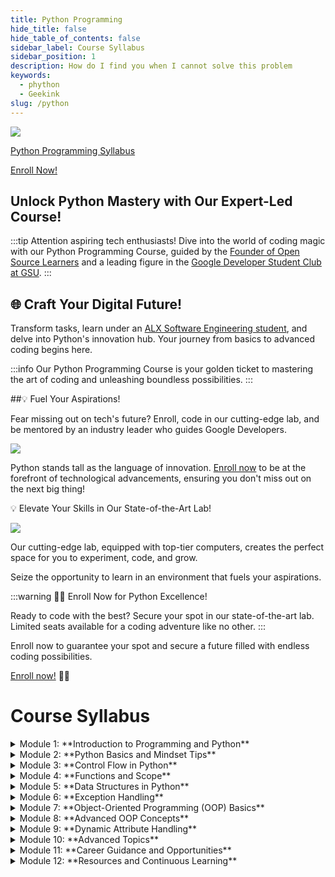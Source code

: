 ```yaml
---
title: Python Programming
hide_title: false
hide_table_of_contents: false
sidebar_label: Course Syllabus
sidebar_position: 1
description: How do I find you when I cannot solve this problem
keywords:
  - phython
  - Geekink
slug: /python
---
```


![](./../../static/img/sysllabus.jpeg)


[Python Programming Syllabus](#course-syllabus)



[Enroll Now!](#course-syllabus)

<div class="custom-divider"></div>

## Unlock Python Mastery with Our Expert-Led Course!

:::tip
Attention aspiring tech enthusiasts! Dive into the world of coding magic with our Python Programming Course, guided by the [Founder of Open Source Learners](https://www.linkedin.com/company/opls/) and a leading figure in the [Google Developer Student Club at GSU](https://gdsc.community.dev/gombe-state-university/).
:::

## 🌐 Craft Your Digital Future!

Transform tasks, learn under an [ALX Software Engineering student](https://www.alxafrica.com/programmes/), and delve into Python's innovation hub. Your journey from basics to advanced coding begins here.

<div class="custom-divider"></div>

:::info
Our Python Programming Course is your golden ticket to mastering the art of coding and unleashing boundless possibilities.
::: 

##💡  Fuel Your Aspirations!

Fear missing out on tech's future? Enroll, code in our cutting-edge lab, and be mentored by an industry leader who guides Google Developers.

![](./../../static/img/google.png)

Python stands tall as the language of innovation. 
[Enroll now](#course-syllabus) to be at the forefront of technological advancements, ensuring you don't miss out on the next big thing!

💡 Elevate Your Skills in Our State-of-the-Art Lab!

![](./../../static/img/lab.png)

Our cutting-edge lab, equipped with top-tier computers, creates the perfect space for you to experiment, code, and grow. 

Seize the opportunity to learn in an environment that fuels your aspirations.

:::warning
👩‍💻 Enroll Now for Python Excellence!

Ready to code with the best? Secure your spot in our state-of-the-art lab. Limited seats available for a coding adventure like no other.
:::

Enroll now to guarantee your spot and secure a future filled with endless coding possibilities.

[Enroll now!](#course-syllabus) 🐍✨

<div class="custom-divider"></div>

# Course Syllabus<a name="course-syllabus"></a>

<details>
  <summary>Module 1: **Introduction to Programming and Python**</summary>
  
- Overview of programming concepts
- Why Python is a great choice for beginners
- Brief history of Python and its creator, Guido van Rossum
- Introduction to Python's philosophy: The Zen of Python
- Setting up Python environment
  
</details>

<details>
<summary>Module 2: **Python Basics and Mindset Tips**</summary>

- Basics of using the Python interpreter
- Printing text and variables using `print`
- Importance of indentation in Python
- Comments and their role in code readability
- Tips for cultivating a programmer's mindset
</details>

<details>
<summary>Module 3: **Control Flow in Python**</summary>

- Understanding conditional statements (if, else)
- Utilizing loops (while and for)
- Break and continue statements
- Using else clauses with loops
- The pass statement and its applications

</details>

<details>
<summary>Module 4: **Functions and Scope**</summary>

- Introduction to functions and their role in modular programming
- Scope of variables and their visibility
- Importing functions from other files
- Creating modules and organizing code
- Utilizing the built-in function `dir()`

</details>

<details>
<summary>Module 5: **Data Structures in Python**</summary>

- Understanding and using lists
- Differences between strings and lists
- Common list methods and their applications
- Working with sets and dictionaries
- Overview of tuples and their use cases
</details>

<details>
<summary>Module 6: **Exception Handling**</summary>

- Distinguishing errors from exceptions
- Introduction to exceptions and their importance
- Handling exceptions gracefully
- Purpose of catching exceptions
- Raising built-in exceptions
</details>

<details>
<summary>Module 7: **Object-Oriented Programming (OOP) Basics**</summary>

- Introduction to OOP concepts
- Defining classes and objects
- Attributes and methods in classes
- The special `__init__` method and its significance
- Understanding Data Abstraction, Data Encapsulation, and Information Hiding

</details>

<details>
<summary>Module 8: **Advanced OOP Concepts**</summary>

- Working with properties in classes
- Difference between attributes and properties
- Pythonic way to write getters and setters
- Special methods `__str__` and `__repr__`
- Class attributes, class methods, and static methods
</details>

<details>
<summary>Module 9: **Dynamic Attribute Handling**</summary>

- Dynamically creating new attributes for existing instances
- Binding attributes to objects and classes
- Exploring `__dict__` of a class and an instance
- How Python finds attributes of an object or class
- Using the `getattr` function
</details>

<details>
<summary>Module 10: **Advanced Topics**</summary>
- Understanding tracebacks
- Utilizing the `range` function
- Exploring arithmetic operators in Python
- Advanced concepts in Python programming

</details>


<details>
<summary>Module 11: **Career Guidance and Opportunities**</summary>
- Overview of Python's significance in the industry
- Exploring various career paths with Python
- Developing a portfolio and personal projects
- Importance of networking and community involvement
</details>

<details>
<summary>Module 12: **Resources and Continuous Learning**</summary>

- Curated resources for continuous learning
- Online communities and forums
- Further educational opportunities and certifications
- Staying updated with the latest Python developments
- Guidance on pursuing a career in Python and related fields
</details>
